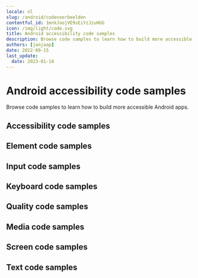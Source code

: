 ```yaml
---
locale: nl
slug: /android/codevoorbeelden
contentful_id: 1mnkJoojVE9sEiYzJzuHUG
icon: /img/light/code.svg
title: Android accessibility code samples
description: Browse code samples to learn how to build more accessible Android apps.
authors: [janjaap]
date: 2022-09-15
last_update:
  date: 2023-01-18
---
```


# Android accessibility code samples

Browse code samples to learn how to build more accessible Android apps.

## Accessibility code samples

<LinkList title="List of Android Accessibility Code samples" isHighlighted={true}>
  <LinkListItem url="/nl/docs/android/codevoorbeelden/accessibility-action" title="- Accessibility action" pageTitle="Accessibility action on Android" shortDescription="Accessibility actions provide alternative ways for users of assistive technologies to perform actions."/>
  <LinkListItem url="/nl/docs/android/codevoorbeelden/accessibility-announcement" title="- Accessibility announcement" pageTitle="Accessibility announcement on Android" shortDescription="Users of assistive technologies should be made aware of important changes in content through accessibility announcements."/>
  <LinkListItem url="/nl/docs/android/codevoorbeelden/accessibility-dialog" title="- Accessibility dialog" pageTitle="Accessibility dialog on Android" shortDescription="A dialog overlays the screen and offers one or more actions to proceed."/>
  <LinkListItem url="/nl/docs/android/codevoorbeelden/accessibility-focus-indicator" title="- Accessibility focus indicator" pageTitle="Accessibility focus indicator on Android" shortDescription="Users should know which element has focus when using a keyboard or assistive technology."/>
  <LinkListItem url="/nl/docs/android/codevoorbeelden/accessibility-focus" title="- Accessibility focus" pageTitle="Accessibility focus on Android" shortDescription="Sometimes you need to programmatically move the accessibility focus to a specific element."/>
  <LinkListItem url="/nl/docs/android/codevoorbeelden/accessibility-focusability" title="- Accessibility focusability" pageTitle="Accessibility focusability on Android" shortDescription="An element should indicate whether it should be focusable by assistive technologies or not."/>
  <LinkListItem url="/nl/docs/android/codevoorbeelden/accessibility-group" title="- Accessibility group" pageTitle="Accessibility group on Android" shortDescription="It is easier and quicker for users of assistive technologies to interact with grouped elements."/>
  <LinkListItem url="/nl/docs/android/codevoorbeelden/accessibility-hint" title="- Accessibility hint" pageTitle="Accessibility hint on Android" shortDescription="An accessibility hint helps users to understand what will happen after performing an action."/>
  <LinkListItem url="/nl/docs/android/codevoorbeelden/accessibility-label" title="- Accessibility label" pageTitle="Accessibility label on Android" shortDescription="An accessibility label helps users of assistive technologies to identify elements on the screen."/>
  <LinkListItem url="/nl/docs/android/codevoorbeelden/accessibility-language" title="- Accessibility language" pageTitle="Accessibility language on Android" shortDescription="When content is written in multiple languages, foreign words should ideally be indicated in their respective language."/>
  <LinkListItem url="/nl/docs/android/codevoorbeelden/accessibility-link" title="- Accessibility link" pageTitle="Accessibility link on Android" shortDescription="Links should be accessible for users of assistive technologies."/>
  <LinkListItem url="/nl/docs/android/codevoorbeelden/accessibility-live-region" title="- Accessibility live region" pageTitle="Accessibility live region on Android" shortDescription="A live region allows users of assistive technologies to receive updates whenever important information on the screen changes."/>
  <LinkListItem url="/nl/docs/android/codevoorbeelden/accessibility-modal" title="- Accessibility modal" pageTitle="Accessibility modal on Android" shortDescription="A modal overlays the screen with additional content."/>
  <LinkListItem url="/nl/docs/android/codevoorbeelden/accessibility-name" title="- Accessibility name" pageTitle="Accessibility name on Android" shortDescription="The accessibility name indicates the name used for interface elements by assistive technologies."/>
  <LinkListItem url="/nl/docs/android/codevoorbeelden/accessibility-order" title="- Accessibility order" pageTitle="Accessibility order on Android" shortDescription="Assistive technologies try to determine a logical accessibility order based on the placement and properties of the elements on the screen."/>
  <LinkListItem url="/nl/docs/android/codevoorbeelden/accessibility-role" title="- Accessibility role" pageTitle="Accessibility role on Android" shortDescription="An accessibility role helps users of assistive technologies to understand the purpose of elements on the screen."/>
  <LinkListItem url="/nl/docs/android/codevoorbeelden/accessibility-state" title="- Accessibility state" pageTitle="Accessibility state on Android" shortDescription="An accessibility state helps users of assistive technologies to understand the state of elements on the screen."/>
  <LinkListItem url="/nl/docs/android/codevoorbeelden/accessibility-value" title="- Accessibility value" pageTitle="Accessibility value on Android" shortDescription="An accessibility value helps users of assistive technologies to understand the value of elements on the screen."/>
</LinkList>

## Element code samples

<LinkList title="List of Android Element Code samples" isHighlighted={true}>
  <LinkListItem url="/nl/docs/android/codevoorbeelden/element-focus-change" title="- Element focus change" pageTitle="Element focus change on Android" shortDescription="Whenever an element receives focus, it should not automatically trigger an event which changes context."/>
  <LinkListItem url="/nl/docs/android/codevoorbeelden/element-identification" title="- Element identification" pageTitle="Element identification on Android" shortDescription="Functionality that is repeated on multiple screens should use consistent identification."/>
  <LinkListItem url="/nl/docs/android/codevoorbeelden/element-position" title="- Element position" pageTitle="Element position on Android" shortDescription="Components that are repeated on multiple screens should have a consistent position."/>
</LinkList>

## Input code samples

<LinkList title="List of Android Input Code samples" isHighlighted={true}>
  <LinkListItem url="/nl/docs/android/codevoorbeelden/input-cancellation" title="- Input cancellation" pageTitle="Input cancellation on Android" shortDescription="Users should be able to cancel accidental interaction."/>
  <LinkListItem url="/nl/docs/android/codevoorbeelden/input-content-type" title="- Input content type" pageTitle="Input content type on Android" shortDescription="Setting the content type for input fields helps user entering data."/>
  <LinkListItem url="/nl/docs/android/codevoorbeelden/input-errors" title="- Input errors" pageTitle="Input errors on Android" shortDescription="Users should be notified when they make input errors."/>
  <LinkListItem url="/nl/docs/android/codevoorbeelden/input-gestures" title="- Input gestures" pageTitle="Input gestures on Android" shortDescription="Gesture activated functionality should also be available without the use of gestures."/>
  <LinkListItem url="/nl/docs/android/codevoorbeelden/input-instructions" title="- Input instructions" pageTitle="Input instructions on Android" shortDescription="When a label might not describe the requested input sufficiently, you should add additional instructions."/>
  <LinkListItem url="/nl/docs/android/codevoorbeelden/input-keyboard-type" title="- Input keyboard type" pageTitle="Input keyboard type on Android" shortDescription="Setting the keyboard type for input fields helps user entering data."/>
  <LinkListItem url="/nl/docs/android/codevoorbeelden/input-label" title="- Input label" pageTitle="Input label on Android" shortDescription="Input fields should have labels so that users know what input data is expected."/>
  <LinkListItem url="/nl/docs/android/codevoorbeelden/input-motion" title="- Input motion" pageTitle="Input motion on Android" shortDescription="Provide an alternative way for actions activated by motion, to allow everyone to use the functionality."/>
  <LinkListItem url="/nl/docs/android/codevoorbeelden/input-predictable" title="- Input predictable" pageTitle="Input predictable on Android" shortDescription="Whenever a user provides input, there should be no change of context."/>
</LinkList>

## Keyboard code samples

<LinkList title="List of Android Keyboard Code samples" isHighlighted={true}>
  <LinkListItem url="/nl/docs/android/codevoorbeelden/keyboard-order" title="- Keyboard order" pageTitle="Keyboard order on Android" shortDescription="By adjusting the keyboard order, you can provide a great experience for users that control their device using a hardware keyboard."/>
  <LinkListItem url="/nl/docs/android/codevoorbeelden/keyboard-shortcuts" title="- Keyboard shortcuts" pageTitle="Keyboard shortcuts on Android" shortDescription="Most people operate their smartphones with touch, but some people use an external keyboard."/>
</LinkList>

## Quality code samples

<LinkList title="List of Android Quality Code samples" isHighlighted={true}>
  <LinkListItem url="/nl/docs/android/codevoorbeelden/linting" title="- Linting" pageTitle="Linting on Android" shortDescription="Linting is the process of running a tool which analyzes your code for potential errors."/>
</LinkList>

## Media code samples

<LinkList title="List of Android Media Code samples" isHighlighted={true}>
  <LinkListItem url="/nl/docs/android/codevoorbeelden/audio-control" title="- Audio control" pageTitle="Audio control on Android" shortDescription="Users should be able to control audio whenever it plays automatically."/>
  <LinkListItem url="/nl/docs/android/codevoorbeelden/audio-description" title="- Audio description" pageTitle="Audio description on Android" shortDescription="Videos should include audio description when important visual details are shown which you cannot hear."/>
  <LinkListItem url="/nl/docs/android/codevoorbeelden/live-captions" title="- Live captions" pageTitle="Live captions on Android" shortDescription="Captions should be provided in real-time to enable users to understand what is being said in live videos."/>
  <LinkListItem url="/nl/docs/android/codevoorbeelden/captions" title="- Captions" pageTitle="Captions on Android" shortDescription="Captions should be provided to enable users to understand what is being said in videos."/>
  <LinkListItem url="/nl/docs/android/codevoorbeelden/transcript" title="- Transcript" pageTitle="Transcript on Android" shortDescription="Videos should contain a transcript to allow users to read what is shown in media, such as a video or podcast."/>
</LinkList>

## Screen code samples

<LinkList title="List of Android Screen Code samples" isHighlighted={true}>
  <LinkListItem url="/nl/docs/android/codevoorbeelden/reduced-animations" title="- Reduced animations" pageTitle="Reduced animations on Android" shortDescription="Content which conveys a sense of motion can be a barrier for users."/>
  <LinkListItem url="/nl/docs/android/codevoorbeelden/contrast" title="- Contrast" pageTitle="Contrast on Android" shortDescription="Apps should provide enough contrast between text and its background so that it can be read by people with moderately low vision."/>
  <LinkListItem url="/nl/docs/android/codevoorbeelden/dark-mode" title="- Dark mode" pageTitle="Dark mode on Android" shortDescription="Dark mode darkens background colours and provides a more comfortable viewing experience in low light."/>
  <LinkListItem url="/nl/docs/android/codevoorbeelden/frequent-flashes" title="- Frequent flashes" pageTitle="Frequent flashes on Android" shortDescription="Rapidly flashing images or views can cause seizures for some users."/>
  <LinkListItem url="/nl/docs/android/codevoorbeelden/descriptive-headers" title="- Descriptive headers" pageTitle="Descriptive headers on Android" shortDescription="Screens should have descriptive headers, this helps users find specific content and orient themselves within your app."/>
  <LinkListItem url="/nl/docs/android/codevoorbeelden/descriptive-labels" title="- Descriptive labels" pageTitle="Descriptive labels on Android" shortDescription="Screens should have descriptive labels, these help users recognize which purpose controls have."/>
  <LinkListItem url="/nl/docs/android/codevoorbeelden/screen-orientation" title="- Screen orientation" pageTitle="Screen orientation on Android" shortDescription="Apps should adapt to the preferred display orientation of the user."/>
  <LinkListItem url="/nl/docs/android/codevoorbeelden/reflow" title="- Reflow" pageTitle="Reflow on Android" shortDescription="Content on the screen should reflow based on the users' preferences."/>
  <LinkListItem url="/nl/docs/android/codevoorbeelden/search-functionality" title="- Search functionality" pageTitle="Search functionality on Android" shortDescription="Users might have difficulty finding a specific screen."/>
  <LinkListItem url="/nl/docs/android/codevoorbeelden/skip-content" title="- Skip content" pageTitle="Skip content on Android" shortDescription="It can be helpful for users to skip repeated blocks of content."/>
  <LinkListItem url="/nl/docs/android/codevoorbeelden/adjustable-timing" title="- Adjustable timing" pageTitle="Adjustable timing on Android" shortDescription="Everyone, including people with disabilities, should have adequate time to interact with your app."/>
  <LinkListItem url="/nl/docs/android/codevoorbeelden/screen-title" title="- Screen title" pageTitle="Screen title on Android" shortDescription="Each screen should have a descriptive title, which helps users with identifying the screen."/>
</LinkList>

## Text code samples

<LinkList title="List of Android Text Code samples" isHighlighted={true}>
  <LinkListItem url="/nl/docs/android/codevoorbeelden/bold-text" title="- Bold text" pageTitle="Bold text on Android" shortDescription="Apps should use bold text when users have indicated this as a preference in the system settings."/>
  <LinkListItem url="/nl/docs/android/codevoorbeelden/text-element" title="- Text element" pageTitle="Text element on Android" shortDescription="Always use text elements to display text, unless this is not possible due to styling, such as text logo's."/>
  <LinkListItem url="/nl/docs/android/codevoorbeelden/localization" title="- Localization" pageTitle="Localization on Android" shortDescription="Assistive technologies, such as the screen reader, use the locale for the pronunciation of utterances."/>
  <LinkListItem url="/nl/docs/android/codevoorbeelden/scale-text" title="- Scale text" pageTitle="Scale text on Android" shortDescription="Apps should scale text to the size specified by users in the system settings."/>
  <LinkListItem url="/nl/docs/android/codevoorbeelden/text-spacing" title="- Text spacing" pageTitle="Text spacing on Android" shortDescription="Content should adapt to increased spacing between lines, words, letters, and paragraphs."/>
  <LinkListItem url="/nl/docs/android/codevoorbeelden/text-truncation" title="- Text truncation" pageTitle="Text truncation on Android" shortDescription="Text should never get truncated in your app, even when users have enlarged their font size."/>
</LinkList>
